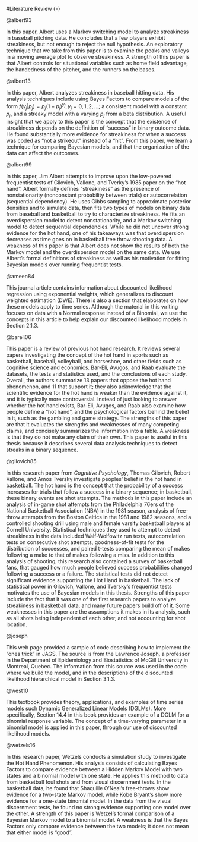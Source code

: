 #Literature Review {-}

@albert93

In this paper, Albert uses a Markov switching model to analyze streakiness in baseball pitching data. He concludes that a few players exhibit streakiness, but not enough to reject the null hypothesis. An exploratory technique that we take from this paper is to examine the peaks and valleys in a moving average plot to observe streakiness. A strength of this paper is that Albert controls for situational variables such as home field advantage, the handedness of the pitcher, and the runners on the bases.


@albert13

In this paper, Albert analyzes streakiness in baseball hitting data. His analysis techniques include using Bayes Factors to compare models of the form $f(y_j|p_j) = p_j(1-p_j)^{y_j}, y_j = 0,1,2,...$; a consistent model with a constant $p_j$, and a streaky model with a varying $p_j$ from a beta distribution. A useful insight that we apply to this paper is the concept that the existence of streakiness depends on the definition of "success" in binary outcome data. He found substantially more evidence for streakiness for when a success was coded as "not a strikeout" instead of a "hit". From this paper, we learn a technique for comparing Bayesian models, and that the organization of the data can affect the outcomes.


@albert99

In this paper, Jim Albert attempts to improve upon the low-powered frequentist tests of Gilovich, Vallone, and Tverky's 1985 paper on the "hot hand". Albert formally defines "streakiness" as the presence of nonstationarity (nonconstant probability between trials) or autocorrelation (sequential dependency). He uses Gibbs sampling to approximate posterior densities and to simulate data, then fits two types of models on binary data from baseball and basketball to try to characterize streakiness. He fits an overdispersion model to detect nonstationarity, and a Markov switching model to detect sequential dependencies. While he did not uncover strong evidence for the hot hand, one of his takeaways was that overdispersion decreases as time goes on in basketball free throw shooting data. A weakness of this paper is that Albert does not show the results of both the Markov model and the overdispersion model on the same data. We use Albert's formal definitions of streakiness as well as his motivation for fitting Bayesian models over running frequentist tests.

@ameen84

This journal article contains information about discounted likelihood regression using exponential weights, which generalizes to discount weighted estimation (DWE). There is also a section that elaborates on how these models apply to time series. Although the material in this writing focuses on data with a Normal response instead of a Binomial, we use the concepts in this article to help explain our discounted likelihood models in Section 2.1.3.

@bareli06

This paper is a review of previous hot hand research. It reviews several papers investigating the concept of the hot hand in sports such as basketball, baseball, volleyball, and horseshoe, and other fields such as cognitive science and economics. Bar-Eli, Avugos, and Raab evaluate the datasets, the tests and statistics used, and the conclusions of each study. Overall, the authors summarize 13 papers that oppose the hot hand phenomenon, and 11 that support it; they also acknowledge that the scientific evidence for the hot hand is weaker than the evidence against it, and it is typically more controversial. Instead of just looking to answer whether the hot hand exists, Bar-Eli, Avugos, and Raab also examine how people define a "hot hand", and the psychological factors behind the belief in it, such as the gambling and game strategy. The strengths of this paper are that it evaluates the strengths and weaknesses of  many competing claims, and concisely summarizes the information into a table. A weakness is that they do not make any claim of their own. This paper is useful in this thesis because it describes several data analysis techniques to detect streaks in a binary sequence.


@gilovich85

In this research paper from *Cognitive Psychology*, Thomas Gilovich, Robert Vallone, and Amos Tversky investigate peoples' belief in the hot hand in basketball. The hot hand is the concept that the probability of a success increases for trials that follow a success in a binary sequence; in basketball, these binary events are shot attempts. The methods in this paper include an analysis of in-game shot attempts from the Philadelphia 76ers of the National Basketball Association (NBA) in the 1981 season, analysis of free-throw attempts from the Boston Celtics in the 1981 and 1982 seasons, and a controlled shooting drill using male and female varsity basketball players at Cornell University. Statistical techniques they used to attempt to detect streakiness in the data included Walf-Wolfowitz run tests, autocorrelation tests on consecutive shot attempts, goodness-of-fit tests for the distribution of successes, and paired t-tests comparing the mean of makes following a make to that of makes following a miss. In addition to this analysis of shooting, this research also contained a survey of basketball fans, that gauged how much people believed success probabilities changed following a success or a failure. The statistical tests did not detect significant evidence supporting the Hot Hand in basketball. The lack of statistical power in Gilovich, Vallone, and Tversky's frequentist tests motivates the use of Bayesian models in this thesis. Strengths of this paper include the fact that it was one of the first research papers to analyze streakiness in basketball data, and many future papers build off of it. Some weaknesses in this paper are the assumptions it makes in its analysis, such as all shots being independent of each other, and not accounting for shot location.

@joseph

This web page provided a sample of code describing how to implement the "ones trick" in JAGS. The source is from the Lawrence Joseph, a professor in the Department of Epidemiology and Biostatistics of McGill University in Montreal, Quebec. The information from this source was used in the code where we build the model, and in the descriptions of the discounted likelihood hierarchical model in Section 3.1.3.

@west10

This textbook provides theory, applications, and examples of time series models such Dynamic Generalized Linear Models (DGLMs). More specifically, Section 14.4 in this book provides an example of a DGLM for a binomial response variable. The concept of a time-varying parameter in a binomial model is applied in this paper, through our use of discounted likelihood models.

@wetzels16

In this research paper, Wetzels conducts a simulation study to investigate the Hot Hand Phenomenon. His analysis consists of calculating Bayes Factors to compare evidence between a Hidden Markov Model with two states and a binomial model with one state. He applies this method to data from basketball foul shots and from visual discernment tests. In the basketball data, he found that Shaquille O'Neal's free-throws show evidence for a two-state Markov model, while Kobe Bryant's show more evidence for a one-state binomial model. In the data from the visual discernment tests, he found no strong evidence supporting one model over the other. A strength of this paper is Wetzel's formal comparison of a Bayesian Markov model to a binomial model. A weakness is that the Bayes Factors only compare evidence between the two models; it does not mean that either model is "good".
